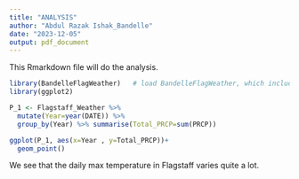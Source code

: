 ---
title: "ANALYSIS"
author: "Abdul Razak Ishak_Bandelle"
date: "2023-12-05"
output: pdf_document
---

This Rmarkdown file will do the analysis.

```{r}
library(BandelleFlagWeather)   # load BandelleFlagWeather, which includes Flagstaff_Weather data frame.
library(ggplot2)

P_1 <- Flagstaff_Weather %>% 
  mutate(Year=year(DATE)) %>% 
  group_by(Year) %>% summarise(Total_PRCP=sum(PRCP))

ggplot(P_1, aes(x=Year , y=Total_PRCP))+ 
  geom_point()

```

We see that the daily max temperature in Flagstaff varies quite a lot.


